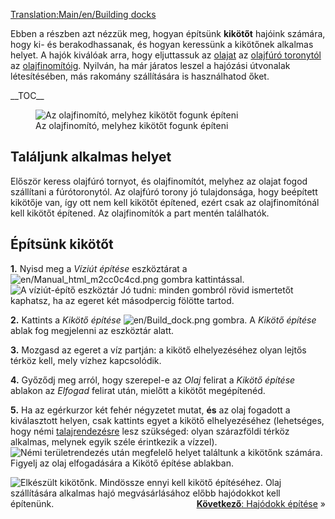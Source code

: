 [[Translation:Main/en/Building docks]]{{en/-}}{{hu/Oktatás}}

Ebben a részben azt nézzük meg, hogyan építsünk '''kikötőt''' hajóink számára, hogy ki- és berakodhassanak, és hogyan keressünk a kikötőnek alkalmas helyet. A hajók kiválóak arra, hogy eljuttassuk az [[Main/hu/Olaj|olajat]] az [[Main/hu/Olajfúró torony|olajfúró toronytól]] az [[Main/hu/Olajfinomító|olajfinomítóig]]. Nyilván, ha már járatos leszel a hajózási útvonalak létesítésében, más rakomány szállítására is használhatod őket.

__TOC__

[[File:en/Dock construction 1.png|left|frame|Az olajfinomító, melyhez kikötőt fogunk építeni]]
==Találjunk alkalmas helyet==
Először keress olajfúró tornyot, és olajfinomítót, melyhez az olajat fogod szállítani a fúrótoronytól. 
Az olajfúró torony jó tulajdonsága, hogy beépített kikötője van, így ott nem kell kikötőt építened, ezért csak az olajfinomítónál kell kikötőt építened. Az olajfinomítók a part mentén találhatók.

<div style="clear:left"></div>

==Építsünk kikötőt==

'''1.''' Nyisd meg a ''Víziút építése'' eszköztárat a [[File:en/Manual html m2cc0c4cd.png]] gombra kattintással.
[[File:hu/Dock toolbar.png|frame|none|A ''víziút-építő'' eszköztár]]
Jó tudni: minden gombról rövid ismertetőt kaphatsz, ha az egeret két másodpercig fölötte tartod.

'''2.''' Kattints a ''Kikötő építése'' [[File:en/Build dock.png]] gombra. A ''Kikötő építése'' ablak fog megjelenni az eszköztár alatt.

'''3.''' Mozgasd az egeret a víz partján: a kikötő elhelyezéséhez olyan lejtős térköz kell, mely vízhez kapcsolódik. 

'''4.''' Győződj meg arról, hogy szerepel-e az ''Olaj'' felirat a ''Kikötő építése'' ablakon az ''Elfogad'' felirat után, mielőtt a kikötőt megépítenéd.

'''5.''' Ha az egérkurzor két fehér négyzetet mutat, '''és''' az olaj fogadott a kiválasztott helyen, csak kattints egyet a kikötő elhelyezéséhez (lehetséges, hogy némi [[Main/hu/Tájrendezés|talajrendezésre]] lesz szükséged: olyan szárazföldi térköz alkalmas, melynek egyik széle érintkezik a vízzel).
[[File:en/Dock construction 2.png|frame|none|Némi [[Tájrendezés/Hu|területrendezés]] után megfelelő helyet találtunk a kikötőnk számára. Figyelj az olaj elfogadására a ''Kikötő építése'' ablakban.]]


[[File:en/Dock construction 3.png|frame|right|Elkészült kikötőnk.]]
Mindössze ennyi kell kikötő építéséhez. 
Olaj szállítására alkalmas hajó megvásárlásához előbb hajódokkot kell építenünk. 
<span style="float: right">[[Main/hu/Hajódokk építése|'''Következő''': Hajódokk építése]] &raquo;</span>